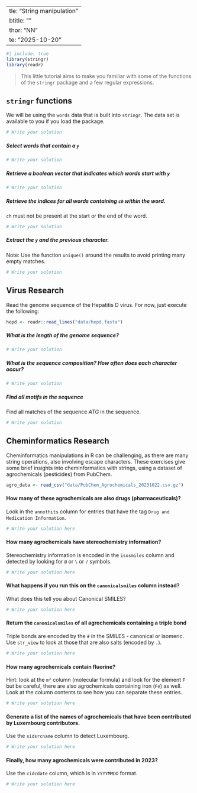   ---
title: "String manipulation"
subtitle: ""
author: "NN"
date: "2025-10-20"
---

```r
#| include: true
library(stringr)
library(readr)
```

> This little tutorial aims to make you familiar with some of the functions of the `stringr` package and a few regular expressions. 


## `stringr` functions 

We will be using the `words` data that is built into `stringr`. 
The data set is available to you if you load the package.

```r
# Write your solution
```


##### Select words that contain a `y`

```r
# Write your solution
```

##### Retrieve a boolean vector that indicates which words start with `y`


```r
# Write your solution
```

##### Retrieve the indices for all words containing `ch` within the word. 

`ch` must not be present at the start or the end of the word. 

```r
# Write your solution
```

##### Extract the `y` and the previous character.

Note: Use the function `unique()` around the results to avoid printing many empty matches.

```r
# Write your solution
```


## Virus Research 

Read the genome sequence of the Hepatitis D virus.
For now, just execute the following:

```r
hepd <- readr::read_lines("data/hepd.fasta")
```

##### What is the length of the genome sequence?

```r
# Write your solution
```

##### What is the sequence composition? How often does each character occur?

```r
# Write your solution
```

##### Find all motifs in the sequence

Find all matches of the sequence $ATG$ in the sequence. 

```r
# Write your solution
```



## Cheminformatics Research

Cheminformatics manipulations in R can be challenging, as there are many
string operations, also involving escape characters. 
These exercises give some brief insights into cheminformatics with strings, 
using a dataset of agrochemicals (pesticides) from PubChem. 

```r
agro_data <- read_csv("data/PubChem_Agrochemicals_20231022.csv.gz")
```


#### How many of these agrochemicals are also drugs (pharmaceuticals)?
Look in the `annothits` column for entries that have the tag 
`Drug and Medication Information`.

```r
# Write your solution here
```


#### How many agrochemicals have stereochemistry information?
Stereochemistry information is encoded in the `isosmiles` column and 
detected by looking for `@` or `\` or `/` symbols. 

```r
# Write your solution here
```


#### What happens if you run this on the `canonicalsmiles` column instead?
What does this tell you about Canonical SMILES?

```r
# Write your solution here
```


#### Return the `canonicalsmiles` of all agrochemicals containing a triple bond
Triple bonds are encoded by the `#` in the SMILES - canonical or isomeric.
Use `str_view` to look at those that are also salts (encoded by `.`).

```r
# Write your solution here
```


#### How many agrochemicals contain fluorine? 
Hint: look at the `mf` column
(molecular formula) and look for the element `F` but be careful, there
are also agrochemicals containing iron (`Fe`) as well. 
Look at the column contents to see how you can separate these entries. 

```r
# Write your solution here
```


#### Generate a list of the names of agrochemicals that have been contributed by Luxembourg contributors. 
Use the `sidsrcname` column to detect Luxembourg. 

```r
# Write your solution here
```


#### Finally, how many agrochemicals were contributed in 2023? 

Use the `cidcdate`
column, which is in `YYYYMMDD` format. 

```r
# Write your solution here
```


